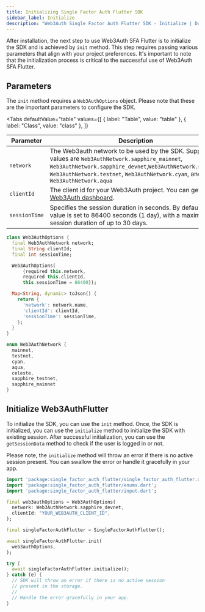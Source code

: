 ```yaml
---
title: Initializing Single Factor Auth Flutter SDK
sidebar_label: Initialize
description: "Web3Auth Single Factor Auth Flutter SDK - Initialize | Documentation - Web3Auth"
---
```



After installation, the next step to use Web3Auth SFA Flutter is to initialize the SDK and is
achieved by `init` method. This step requires passing various parameters that align with your
project preferences. It's important to note that the initialization process is critical to the
successful use of Web3Auth SFA Flutter.

## Parameters

The `init` method requires a `Web3AuthOptions` object. Please note that these are the important
parameters to configure the SDK.

<Tabs
  defaultValue="table"
  values={[
    { label: "Table", value: "table" },
    { label: "Class", value: "class" },
  ]}
>

<TabItem value="table">

| Parameter     | Description                                                                                                                                                                                                                                     |
| ------------- | ----------------------------------------------------------------------------------------------------------------------------------------------------------------------------------------------------------------------------------------------- |
| `network`     | The Web3auth network to be used by the SDK. Supported values are `Web3AuthNetwork.sapphire_mainnet`, `Web3AuthNetwork.sapphire_devnet`,`Web3AuthNetwork.mainnet`, `Web3AuthNetwork.testnet`, `Web3AuthNetwork.cyan`, and `Web3AuthNetwork.aqua` |
| `clientId`    | The client id for your Web3Auth project. You can get it from [Web3Auth dashboard](https://dashboard.web3auth.io/).                                                                                                                              |
| `sessionTime` | Specifies the session duration in seconds. By default, the value is set to 86400 seconds (1 day), with a maximum session duration of up to 30 days.                                                                                             |

</TabItem>

<TabItem value="class">

```dart
class Web3AuthOptions {
  final Web3AuthNetwork network;
  final String clientId;
  final int sessionTime;

  Web3AuthOptions(
      {required this.network,
      required this.clientId,
      this.sessionTime = 86400});

  Map<String, dynamic> toJson() {
    return {
      'network': network.name,
      'clientId': clientId,
      'sessionTime': sessionTime,
    };
  }
}

enum Web3AuthNetwork {
  mainnet,
  testnet,
  cyan,
  aqua,
  celeste,
  sapphire_testnet,
  sapphire_mainnet
}
```

</TabItem>

</Tabs>

## Initialize Web3AuthFlutter

To initialize the SDK, you can use the `init` method. Once, the SDK is initialized, you can use the
`initialize` method to initialize the SDK with existing session. After successful initialization,
you can use the `getSessionData` method to check if the user is logged in or not.

Please note, the `initialize` method will throw an error if there is no active session present. You
can swallow the error or handle it gracefully in your app.

```dart
import 'package:single_factor_auth_flutter/single_factor_auth_flutter.dart';
import 'package:single_factor_auth_flutter/enums.dart';
import 'package:single_factor_auth_flutter/input.dart';

final web3authOptions = Web3AuthOptions(
  network: Web3AuthNetwork.sapphire_devnet,
  clientId: "YOUR_WEB3AUTH_CLIENT_ID",
);

final singleFactorAuthFlutter = SingleFactorAuthFlutter();

await singleFactorAuthFlutter.init(
  web3authOptions,
);

try {
  await singleFactorAuthFlutter.initialize();
} catch (e) {
  // SDK will throw an error if there is no active session
  // present in the storage.
  //
  // Handle the error gracefully in your app.
}
```
